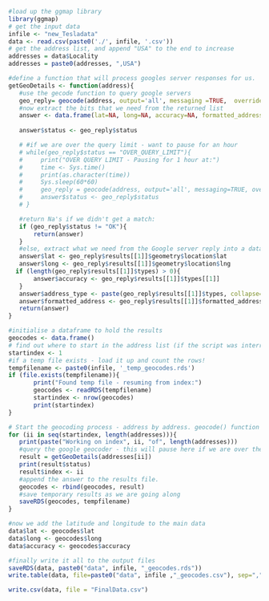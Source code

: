 ```r
#load up the ggmap library
library(ggmap)
# get the input data
infile <- "new_Tesladata"
data <- read.csv(paste0('./', infile, '.csv'))
# get the address list, and append "USA" to the end to increase 
addresses = data$Locality
addresses = paste0(addresses, ",USA")

#define a function that will process googles server responses for us.
getGeoDetails <- function(address){   
   #use the gecode function to query google servers
   geo_reply= geocode(address, output='all', messaging =TRUE,  override_limit=TRUE)
   #now extract the bits that we need from the returned list
   answer <- data.frame(lat=NA, long=NA, accuracy=NA, formatted_address=NA, address_type=NA, status=NA)
   
   answer$status <- geo_reply$status

   # #if we are over the query limit - want to pause for an hour
   # while(geo_reply$status == "OVER_QUERY_LIMIT"){
   #     print("OVER QUERY LIMIT - Pausing for 1 hour at:")
   #     time <- Sys.time()
   #     print(as.character(time))
   #     Sys.sleep(60*60)
   #     geo_reply = geocode(address, output='all', messaging=TRUE, override_limit=TRUE)
   #     answer$status <- geo_reply$status
   # }

   #return Na's if we didn't get a match:
   if (geo_reply$status != "OK"){
       return(answer)
   }   
   #else, extract what we need from the Google server reply into a dataframe:
   answer$lat <- geo_reply$results[[1]]$geometry$location$lat
   answer$long <- geo_reply$results[[1]]$geometry$location$lng   
  if (length(geo_reply$results[[1]]$types) > 0){
       answer$accuracy <- geo_reply$results[[1]]$types[[1]]
   }
   answer$address_type <- paste(geo_reply$results[[1]]$types, collapse=',')
   answer$formatted_address <- geo_reply$results[[1]]$formatted_address
   return(answer)
}

#initialise a dataframe to hold the results
geocodes <- data.frame()
# find out where to start in the address list (if the script was interrupted before):
startindex <- 1
#if a temp file exists - load it up and count the rows!
tempfilename <- paste0(infile, '_temp_geocodes.rds')
if (file.exists(tempfilename)){
       print("Found temp file - resuming from index:")
       geocodes <- readRDS(tempfilename)
       startindex <- nrow(geocodes)
       print(startindex)
}

# Start the geocoding process - address by address. geocode() function takes care of query speed limit.
for (ii in seq(startindex, length(addresses))){
   print(paste("Working on index", ii, "of", length(addresses)))
   #query the google geocoder - this will pause here if we are over the limit.
   result = getGeoDetails(addresses[ii]) 
   print(result$status)     
   result$index <- ii
   #append the answer to the results file.
   geocodes <- rbind(geocodes, result)
   #save temporary results as we are going along
   saveRDS(geocodes, tempfilename)
}

#now we add the latitude and longitude to the main data
data$lat <- geocodes$lat
data$long <- geocodes$long
data$accuracy <- geocodes$accuracy

#finally write it all to the output files
saveRDS(data, paste0("data", infile, "_geocodes.rds"))
write.table(data, file=paste0("data", infile ,"_geocodes.csv"), sep=",", row.names=FALSE)

write.csv(data, file = "FinalData.csv")
```

